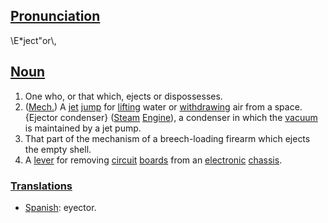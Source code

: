 == [[Pronunciation]] ==
\E*ject"or\,
== [[Noun]]==
# One who, or that which, ejects or dispossesses.
# ([[Mech.]]) A [[jet]] [[jump]] for [[lift]]ing water or [[withdraw]]ing air from a space. {Ejector condenser} ([[Steam]] [[Engine]]), a condenser in which the [[vacuum]] is maintained by a jet pump.
# That part of the mechanism of a breech-loading firearm which ejects the empty shell.
# A [[lever]] for removing [[circuit]] [[board]]s from an [[electronic]] [[chassis]].

=== [[wiktionary:Translation|Translation]]s===
*[[Spanish]]: eyector.